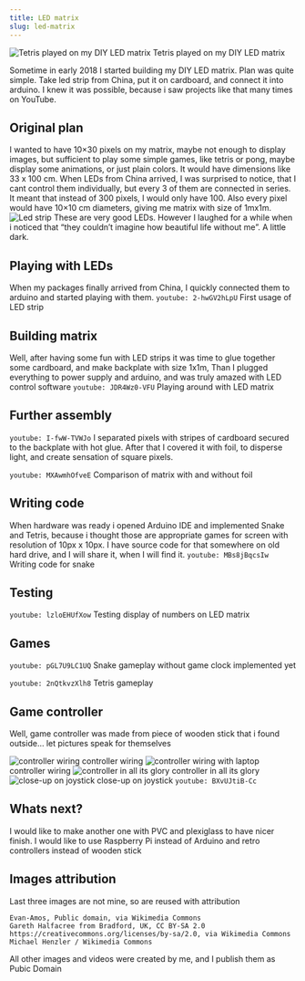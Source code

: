 ```yaml
---
title: LED matrix
slug: led-matrix
---
```



![Tetris played on my DIY LED matrix](../../images/blog/led-matrix/tetris.png "Tetris played on my DIY LED matrix")
Tetris played on my DIY LED matrix

Sometime in early 2018 I started building my DIY LED matrix. Plan was quite simple. Take led strip from China, put it on cardboard, and connect it into arduino. I knew it was possible, because i saw projects like that many times on YouTube.
## Original plan  

I wanted to have 10×30 pixels on my matrix, maybe not enough to display images, but sufficient to play some simple games, like tetris or pong, maybe display some animations, or just plain colors. It would have dimensions like 33 x 100 cm. When LEDs from China arrived, I was surprised to notice, that I cant control them individually, but every 3 of them are connected in series. It meant that instead of 300 pixels, I would only have 100. Also every pixel would have 10×10 cm diameters, giving me matrix with size of 1mx1m.
![Led strip](../../images/blog/led-matrix/led-strip.jpg "Led strip")
These are very good LEDs. However I laughed for a while when i noticed that “they couldn’t imagine how beautiful life without me”. A little dark.
## Playing with LEDs
When my packages finally arrived from China, I quickly connected them to arduino and started playing with them.
`youtube: 2-hwGV2hLpU`
First usage of LED strip
## Building matrix

Well, after having some fun with LED strips it was time to glue together some cardboard, and make backplate with size 1x1m, Than I plugged everything to power supply and arduino, and was truly amazed with LED control software
`youtube: JDR4Wz0-VFU`
Playing around with LED matrix

## Further assembly

`youtube: I-fwW-TVWJo`
I separated pixels with stripes of cardboard secured to the backplate with hot glue. After that I covered it with foil, to disperse light, and create sensation of square pixels.

`youtube: MXAwmhOfveE`
Comparison of matrix with and without foil

## Writing code

When hardware was ready i opened Arduino IDE and implemented Snake and Tetris, because i thought those are appropriate games for screen with resolution of 10px x 10px. I have source code for that somewhere on old hard drive, and I will share it, when I will find it.
`youtube: MBs8jBqcsIw`
Writing code for snake

## Testing

`youtube: lzloEHUfXow`
Testing display of numbers on LED matrix

## Games
`youtube: pGL7U9LC1UQ`
Snake gameplay without game clock implemented yet

`youtube: 2nQtkvzXlh8`
Tetris gameplay

## Game controller

Well, game controller was made from piece of wooden stick that i found outside… let pictures speak for themselves

![controller wiring](../../images/blog/led-matrix/controller-wiring.jpg "controller wiring")
controller wiring
![controller wiring with laptop](../../images/blog/led-matrix/controller-wiring-with-laptop.jpg "controller wiring with laptop")
controller wiring
![controller in all its glory](../../images/blog/led-matrix/controller-in-all-its-glory.jpg "controller in all its glory")
controller in all its glory
![close-up on joystick](../../images/blog/led-matrix/joystick-close-up.jpg "close-up on joystick")
close-up on joystick
`youtube: BXvUJtiB-Cc`

## Whats next?

I would like to make another one with PVC and plexiglass to have nicer finish. I would like to use Raspberry Pi instead of Arduino and retro controllers instead of wooden stick
<Gallery />
## Images attribution

Last three images are not mine, so are reused with attribution

    Evan-Amos, Public domain, via Wikimedia Commons
    Gareth Halfacree from Bradford, UK, CC BY-SA 2.0 https://creativecommons.org/licenses/by-sa/2.0, via Wikimedia Commons
    Michael Henzler / Wikimedia Commons

All other images and videos were created by me, and I publish them as Pubic Domain
